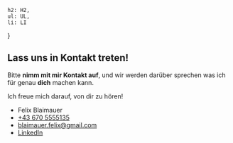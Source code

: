 
    h2: H2,
    ul: UL,
    li: LI
}

## Lass uns in Kontakt treten!

Bitte **nimm mit mir Kontakt auf**, und wir werden darüber sprechen was ich für genau **dich** machen kann.

Ich freue mich darauf, von dir zu hören!

- <Icon name="heroicons:user-solid" className="h-6 sm:h-8 text-primary" /> Felix Blaimauer
- <Icon name="heroicons:phone-solid" className="inline h-6 sm:h-8 text-primary" /> [+43 670 5555135](tel:+43670555135)
- <Icon name="heroicons:envelope-solid" className="inline h-6 sm:h-8 text-primary" /> [blaimauer.felix@gmail.com](mailto:blaimauer.felix@gmail.com)
- <Icon name="pajamas:linkedin" className="inline h-6 sm:h-8 text-primary" /> <a target="_blank" href="https://www.linkedin.com/in/felix-blaimauer-a424b22bb">LinkedIn</a>
